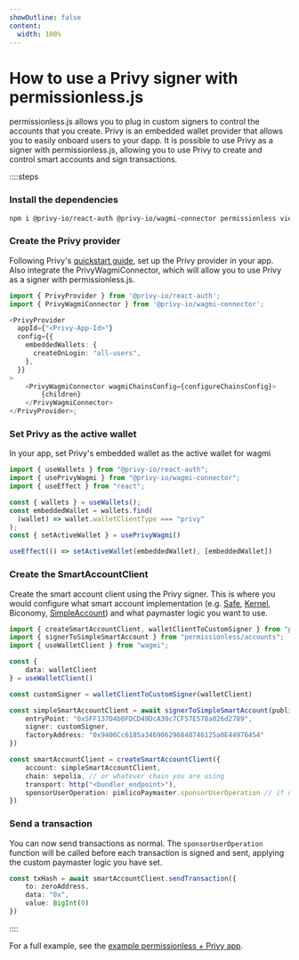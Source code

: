 ```yaml
---
showOutline: false
content:
  width: 100%
---
```


# How to use a Privy signer with permissionless.js

permissionless.js allows you to plug in custom signers to control the accounts that you create. Privy is an embedded wallet provider that allows you to easily onboard users to your dapp. It is possible to use Privy as a signer with permissionless.js, allowing you to use Privy to create and control smart accounts and sign transactions.

::::steps

### Install the dependencies

```bash
npm i @privy-io/react-auth @privy-io/wagmi-connector permissionless viem wagmi
```

### Create the Privy provider

Following Privy's [quickstart guide](https://docs.privy.io/guide/quickstart), set up the Privy provider in your app. Also integrate the PrivyWagmiConnector, which will allow you to use Privy as a signer with permissionless.js.

```ts
import { PrivyProvider } from '@privy-io/react-auth';
import { PrivyWagmiConnector } from '@privy-io/wagmi-connector';

<PrivyProvider
  appId={"<Privy-App-Id>"}
  config={{
    embeddedWallets: {
      createOnLogin: "all-users",
    },
  }}
>
    <PrivyWagmiConnector wagmiChainsConfig={configureChainsConfig}>
        {children}
    </PrivyWagmiConnector>
</PrivyProvider>;

```

### Set Privy as the active wallet

In your app, set Privy's embedded wallet as the active wallet for wagmi

```ts
import { useWallets } from "@privy-io/react-auth";
import { usePrivyWagmi } from "@privy-io/wagmi-connector";
import { useEffect } from "react";

const { wallets } = useWallets();
const embeddedWallet = wallets.find(
  (wallet) => wallet.walletClientType === "privy"
);
const { setActiveWallet } = usePrivyWagmi()

useEffect(() => setActiveWallet(embeddedWallet), [embeddedWallet])
```

### Create the SmartAccountClient

Create the smart account client using the Privy signer. This is where you would configure what smart account implementation (e.g. [Safe](/permissionless/how-to/accounts/use-safe-account), [Kernel](/permissionless/how-to/accounts/use-kernel-account), Biconomy, [SimpleAccount](/permissionless/how-to/accounts/use-simple-account)) and what paymaster logic you want to use.

```ts
import { createSmartAccountClient, walletClientToCustomSigner } from "permissionless";
import { signerToSimpleSmartAccount } from "permissionless/accounts";
import { useWalletClient } from "wagmi";

const {
    data: walletClient
} = useWalletClient()

const customSigner = walletClientToCustomSigner(walletClient)

const simpleSmartAccountClient = await signerToSimpleSmartAccount(publicClient, {
    entryPoint: "0x5FF137D4b0FDCD49DcA30c7CF57E578a026d2789",
    signer: customSigner,
    factoryAddress: "0x9406Cc6185a346906296840746125a0E44976454"
})

const smartAccountClient = createSmartAccountClient({
    account: simpleSmartAccountClient,
    chain: sepolia, // or whatever chain you are using
    transport: http("<bundler_endpoint>"),
    sponsorUserOperation: pimlicoPaymaster.sponsorUserOperation // if using a paymaster
})
```

### Send a transaction

You can now send transactions as normal. The `sponsorUserOperation` function will be called before each transaction is signed and sent, applying the custom paymaster logic you have set.

```ts
const txHash = await smartAccountClient.sendTransaction({
    to: zeroAddress,
    data: "0x",
    value: BigInt(0)
})
```

::::

For a full example, see the [example permissionless + Privy app](https://github.com/pimlicolabs/privy-demo/blob/main/src/components/privy/privy.tsx).
